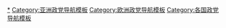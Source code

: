 {{Navbox
|name=亚美尼亚政党
|title={{flagicon|Armenia}} [[亚美尼亚政党列表|亚美尼亚政党]] 
|bodyclass=hlist

|group1=[[国民议会 (亚美尼亚)|国民议会]]（131）
|list1=
*[[亚美尼亚共和党]] (70)
*[[繁荣亚美尼亚]] (33)
*[[亚美尼亚国民大会]] (7)
*[[亚美尼亚革命联盟]] (5)
*[[法治 (政党)|法治]] (5) 
*[[遗产 (政党)|遗产]] (4)

|group2=其它政党
|list2=
*[[全亚美尼亚劳动党]]
*[[亚美尼亚共产党]]
*[[亚美尼亚民主自由党]]
*[[亚美尼亚自由党]]
*[[明亮亚美尼亚]]
*[[亚美尼亚保守党]]
*[[公民合约]]
*[[宪法权利联盟]]
*[[民主自由党 (亚美尼亚)|民主自由党]]
*[[亚美尼亚民主党]]
*[[尊严、民主、祖国]]
*[[起源 (政党)|起源]]
*[[公正 (亚美尼亚)|公正]]
*[[法律和团结]]
*[[亚美尼亚自由民主联盟]]
*[[强大祖国]]
*[[国民民主联盟]]
*[[国民团结]]
*[[新国家 (亚美尼亚)|新国家]]
*[[新时代 (亚美尼亚)|新时代]]
*[[人民党 (亚美尼亚)|人民党]]
*[[亚美尼亚人民党]]
*[[亚美尼亚进步联合共产党]]
*[[共和 (亚美尼亚)|共和]]
*[[社会民主号角党]]
*[[统一亚美尼亚人党]]
*[[争取民族自决联盟]]
*[[联盟党 (亚美尼亚)|联盟党]]
*[[亚美尼亚联合共产党]]
*[[联合劳动党]]
*[[联合自由国民党]]
*[[亞美尼亞建設黨]]

| below = 
* [[亚美尼亚政治]]
* [[各国执政党列表]]
* [[Portal:政治|政治专题]]
}}<noinclude>
[[Category:亚美尼亚政党|*]]
[[Category:亚洲政党导航模板]]
[[Category:欧洲政党导航模板]]
[[Category:各国政党导航模板]]
</noinclude>